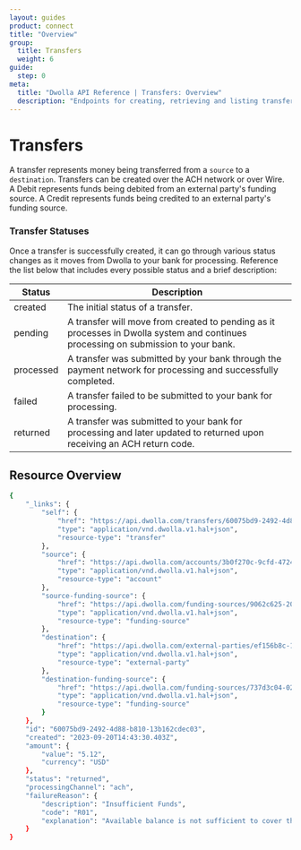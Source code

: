 ```yaml
---
layout: guides
product: connect
title: "Overview"
group:
  title: Transfers
  weight: 6
guide:
  step: 0
meta:
  title: "Dwolla API Reference | Transfers: Overview"
  description: "Endpoints for creating, retrieving and listing transfers."
---
```



# Transfers

A transfer represents money being transferred from a `source` to a `destination`. Transfers can be created over the ACH network or over Wire. A Debit represents funds being debited from an external party's funding source. A Credit represents funds being credited to an external party's funding source.

### Transfer Statuses

Once a transfer is successfully created, it can go through various status changes as it moves from Dwolla to your bank for processing. Reference the list below that includes every possible status and a brief description:

| Status    | Description                                                                                                                        |
| --------- | ---------------------------------------------------------------------------------------------------------------------------------- |
| created   | The initial status of a transfer.                                                                                                  |
| pending   | A transfer will move from created to pending as it processes in Dwolla system and continues processing on submission to your bank. |
| processed | A transfer was submitted by your bank through the payment network for processing and successfully completed.                       |
| failed    | A transfer failed to be submitted to your bank for processing.                                                                     |
| returned  | A transfer was submitted to your bank for processing and later updated to returned upon receiving an ACH return code.              |

## Resource Overview

<Table table={Transfer} />

```bash
{
    "_links": {
        "self": {
            "href": "https://api.dwolla.com/transfers/60075bd9-2492-4d88-b810-13b162cdec03",
            "type": "application/vnd.dwolla.v1.hal+json",
            "resource-type": "transfer"
        },
        "source": {
            "href": "https://api.dwolla.com/accounts/3b0f270c-9cfd-4724-bae8-aa4b1659cbb3",
            "type": "application/vnd.dwolla.v1.hal+json",
            "resource-type": "account"
        },
        "source-funding-source": {
            "href": "https://api.dwolla.com/funding-sources/9062c625-2094-47ed-9d1f-f40315e4bea7",
            "type": "application/vnd.dwolla.v1.hal+json",
            "resource-type": "funding-source"
        },
        "destination": {
            "href": "https://api.dwolla.com/external-parties/ef156b8c-159b-45dc-9e1a-9a92fa355cdc",
            "type": "application/vnd.dwolla.v1.hal+json",
            "resource-type": "external-party"
        },
        "destination-funding-source": {
            "href": "https://api.dwolla.com/funding-sources/737d3c04-02c3-416f-b327-cd5419999b3f",
            "type": "application/vnd.dwolla.v1.hal+json",
            "resource-type": "funding-source"
        }
    },
    "id": "60075bd9-2492-4d88-b810-13b162cdec03",
    "created": "2023-09-20T14:43:30.403Z",
    "amount": {
        "value": "5.12",
        "currency": "USD"
    },
    "status": "returned",
    "processingChannel": "ach",
    "failureReason": {
        "description": "Insufficient Funds",
        "code": "R01",
        "explanation": "Available balance is not sufficient to cover the dollar amount of the debit entry."
    }
}
```
